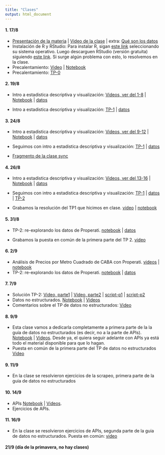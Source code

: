 ```yaml
---
title: "Clases"
output: html_document
---
```

  
#### 1. 17/8

* [Presentación de la materia](https://github.com/guillermosolovey/laboratoriodedatos2021-2C/blob/master/docs/NotebooksTeoricas/Presentacion.pdf) | [Video de la clase](https://youtu.be/xeuQD_5NAEY) | extra: [Qué son los datos](https://youtube.com/playlist?list=PLN2e9R_DoC0SfT6Pnr2umyTw2hL-EVWPT)
* Instalación de R y RStudio: Para instalar R, sigan [este link](http://mirror.fcaglp.unlp.edu.ar/CRAN/) seleccionando su sistema operativo. Luego descarguen RStudio (versión gratuita) siguiendo [este link](https://www.rstudio.com/products/rstudio/download/#download). Si surge algún problema con esto, lo resolvemos en la clase. 
* Precalentamiento: [Video](https://youtube.com/playlist?list=PLq-WhOVzhK9yqiDESHs1x4zjUCDtQtWtp) | [Notebook](./NotebooksTeoricas/HelloR/notebook_HelloR.nb.html)
* Precalentamiento: [TP-0](./TrabajosPracticos/HelloR/ejercicios_HelloR.nb.html)

#### 2. 19/8

* Intro a estadistica descriptiva y visualización: [Videos, ver del 1-8](https://youtube.com/playlist?list=PLq-WhOVzhK9xNqZSIaq8-f1MTKmRswpF7) | [Notebook](./NotebooksTeoricas/Estadistica_Descriptiva/notebook_estadistica_descriptiva.nb.html) | [datos](./NotebooksTeoricas/Estadistica_Descriptiva/ar_properties.csv)
    
* Intro a estadistica descriptiva y visualización: [TP-1](./TrabajosPracticos/Temperaturas/temperatura_ejercicios.nb.html) | [datos](./TrabajosPracticos/Temperaturas/historico_temperaturas.csv)


####  3. 24/8

* Intro a estadistica descriptiva y visualización: [Videos, ver del 9-12](https://youtube.com/playlist?list=PLq-WhOVzhK9xNqZSIaq8-f1MTKmRswpF7) | [Notebook](./NotebooksTeoricas/Estadistica_Descriptiva/notebook_estadistica_descriptiva.nb.html) | [datos](./NotebooksTeoricas/Estadistica_Descriptiva/ar_properties.csv)
    
* Seguimos con intro a estadistica descriptiva y visualización: [TP-1](./TrabajosPracticos/Temperaturas/temperatura_ejercicios.nb.html) | [datos](./TrabajosPracticos/Temperaturas/historico_temperaturas.csv)

* [Fragmento de la clase sync](https://youtu.be/OJ9gP30TwtE)

#### 4. 26/8

* Intro a estadistica descriptiva y visualización: [Videos, ver del 13-16](https://youtube.com/playlist?list=PLq-WhOVzhK9xNqZSIaq8-f1MTKmRswpF7) | [Notebook](./NotebooksTeoricas/Estadistica_Descriptiva/notebook_estadistica_descriptiva.nb.html) | [datos](./NotebooksTeoricas/Estadistica_Descriptiva/ar_properties.csv)
    
* Seguimos con intro a estadistica descriptiva y visualización: [TP-1](./TrabajosPracticos/Temperaturas/temperatura_ejercicios.nb.html) | [datos](./TrabajosPracticos/Temperaturas/historico_temperaturas.csv) |  [TP-2](./TrabajosPracticos/Properarti_EstadisticaDescriptiva/properati_ejercicios.nb.html)

* Grabamos la resolución del TP1 que hicimos en clase. [video](https://youtu.be/c8t_yHLQgp4) | [notebook](./TrabajosPracticos/Temperaturas/temperaturas_ejercicio_resuelto.html)

#### 5. 31/8

* TP-2: re-explorando los datos de Properati. [notebook](./TrabajosPracticos/Properarti_EstadisticaDescriptiva/properati_ejercicios.nb.html) | [datos](./NotebooksTeoricas/Estadistica_Descriptiva/ar_properties.csv)

* Grabamos la puesta en común de la primera parte del TP 2. [video](https://youtu.be/hucTkW-OrvA)

#### 6. 2/9

* Análisis de Precios por Metro Cuadrado de CABA con Properati. [videos](https://youtube.com/playlist?list=PLN2e9R_DoC0RQu0ppINT_wyJY070V2zTr) | [notebook](./NotebooksTeoricas/Espacial_Properati/EDA-Precios-por-Metro-Cuadrado-de-CABA-con-Properatti.html)
* TP-2: re-explorando los datos de Properati. [notebook](./TrabajosPracticos/Properarti_EstadisticaDescriptiva/properati_ejercicios.nb.html) | [datos](./NotebooksTeoricas/Estadistica_Descriptiva/ar_properties.csv)


#### 7. 7/9

* Solución TP-2: [Video, parte1](https://youtu.be/JzoKhBOGFJk) | [Video, parte2](https://youtu.be/Kyr0WjVpgP4) | [script-p1](./TrabajosPracticos/Properati_resuelto/TP2-parte1.R) | [script-p2](./TrabajosPracticos/Properati_resuelto/TP2-parte2.R)
* Datos no estructurados. [Notebook](./NotebooksTeoricas/No_Estructurados_APIs/notebook_NS_apis.nb.html) | [Videos](https://youtube.com/playlist?list=PLmKafz8lJ_AXM7uxhasLR665ZqWlpC6RD)
* Comentarios sobre el TP de datos no estructurados: [Video](https://youtu.be/-XhcaSOGxXM)

#### 8. 9/9

* Esta clase vamos a dedicarla completamente a primera parte de la la guía de datos no estructurados (es decir, no a la parte de APIs). [Notebook](./NotebooksTeoricas/No_Estructurados_APIs/notebook_NS_apis.nb.html)  | [Videos](https://youtube.com/playlist?list=PLmKafz8lJ_AXM7uxhasLR665ZqWlpC6RD). Desde ya, el quiera seguir adelante con APIs ya está todo el material disponible para que lo hagan.
* Puesta en común de la primera parte del TP de datos no estructurados [Video](https://youtu.be/0jnWDETakVc)

#### 9. 11/9

* En la clase se resolvieron ejercicios de la scrapeo, primera parte de la guia de datos no estructurados

#### 10. 14/9

* APIs [Notebook](./NotebooksTeoricas/No_Estructurados_APIs/notebook_NS_apis.nb.html)  | [Videos](https://youtube.com/playlist?list=PLmKafz8lJ_AXM7uxhasLR665ZqWlpC6RD).
* Ejercicios de APIs. 

#### 11. 16/9

* En la clase se resolvieron ejercicios de APIs, segunda parte de la guia de datos no estructurados. Puesta en común: [video](https://youtu.be/jzwiAXzeRus)

#### 21/9 (día de la primavera, no hay clases)


